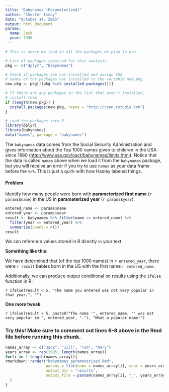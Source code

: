 ```yaml
---
title: "Babynames (Parameterized)"
author: "Chester Ismay"
date: "October 14, 2015"
output: html_document
params:
  name: Jack
  year: 1990
---
```


```r
# This is where we load in all the packages we plan to use

# List of packages required for this analysis
pkg <- c("dplyr", "babynames")

# Check if packages are not installed and assign the
# names of the packages not installed to the variable new.pkg
new.pkg <- pkg[!(pkg %in% installed.packages())]

# If there are any packages in the list that aren't installed,
# install them
if (length(new.pkg)) {
  install.packages(new.pkg, repos = "http://cran.rstudio.com")
}

# Load the packages into R
library(dplyr)
library(babynames)
data("names", package = "babynames")
```

The `babynames` data comes from the Social Security Administration and gives information about the Top 1000 names given to children in the USA since 1880 (<http://www.ssa.gov/oact/babynames/limits.html>). Notice that the data is called `names` above when we load it from the `babynames` package, but you will receive an error if you try to use `names` as your data frame before the `%>%`.  This is just a quirk with how Hadley labeled things. 

#### Problem

Identify how many people were born with **parameterized first name** (`r params$name`) in the US in **paramaterized year** (`r params$year`).

```r
entered_name <- params$name
entered_year <- params$year
result <- babynames %>% filter(name == entered_name) %>%
  filter(year == entered_year) %>%
  summarize(count = n())
result
```

We can reference values stored in R directly in your text.  

**Something like this:**

We have determined that (of the top 1000 names) in `r entered_year`, there were `r result` babies born in the US with the first name `r entered_name`.

Additionally, we can produce output conditional on results using the `ifelse` function in R:

`r ifelse(result < 5, "The name you entered was not very popular in that year.", "")`

**One more tweak**:

`r ifelse(result < 5, paste0("The name '", entered_name, "' was not very popular in ", entered_year, "."), "What a popular name!")`

### Try this!  Make sure to comment out lines 6-8 above in the Rmd file before running this chunk.

```r
names_array <- c("Jack", "Jill", "Tom", "Mary")
years_array <- rep(1985, length(names_array))
for(i in 1:length(names_array)){
rmarkdown::render("babynames_parameterized.Rmd", 
                  params = list(name = names_array[i], year = years_array[i]),
                  output_dir = "results",
                  output_file = paste0(names_array[i], "_", years_array[i], ".html")
  )
}
```

